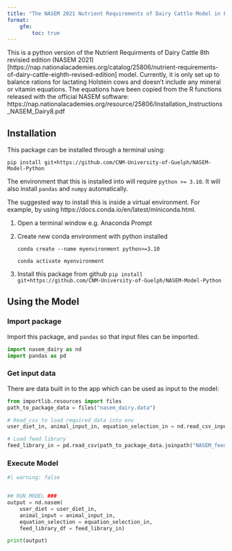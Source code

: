 ```yaml
---
title: "The NASEM 2021 Nutrient Requirements of Dairy Cattle Model in Python"
format: 
    gfm:
        toc: true
---
```




This is a python version of the Nutrient Requirments of Dairy Cattle 8th revisied edition (NASEM 2021)[https://nap.nationalacademies.org/catalog/25806/nutrient-requirements-of-dairy-cattle-eighth-revised-edition] model. Currently, it is only set up to balance rations for lactating Holstein cows and doesn't include any mineral or vitamin equations. The equations have been copied from the R functions released with the official NASEM software: https://nap.nationalacademies.org/resource/25806/Installation_Instructions_NASEM_Dairy8.pdf 


## Installation 

This package can be installed through a terminal using: 
```
pip install git+https://github.com/CNM-University-of-Guelph/NASEM-Model-Python
```

The environment that this is installed into will require `python >= 3.10`. It will also install `pandas` and `numpy` automatically. 
 
The suggested way to install this is inside a virtual environment. For example, by using  https://docs.conda.io/en/latest/miniconda.html.

1. Open a terminal window e.g. Anaconda Prompt
2. Create new conda environment with python installed

    ```
    conda create --name myenvironment python>=3.10

    conda activate myenvironment
    ```

3. Install this package from github
    ```
    pip install git+https://github.com/CNM-University-of-Guelph/NASEM-Model-Python
    ```

    

## Using the Model
### Import package
Import this package, and `pandas` so that input files can be imported.
```python
import nasem_dairy as nd
import pandas as pd
```

### Get input data
There are data built in to the app which can be used as input to the model:
```python
from importlib.resources import files
path_to_package_data = files("nasem_dairy.data")

# Read_csv to load required data into env
user_diet_in, animal_input_in, equation_selection_in = nd.read_csv_input(path_to_package_data.joinpath("input.csv"))

# Load feed library
feed_library_in = pd.read_csv(path_to_package_data.joinpath("NASEM_feed_library.csv"))
```


### Execute Model

```python
#| warning: false


## RUN MODEL ###
output = nd.nasem(
    user_diet = user_diet_in, 
    animal_input = animal_input_in, 
    equation_selection = equation_selection_in, 
    feed_library_df = feed_library_in)

print(output)
```

